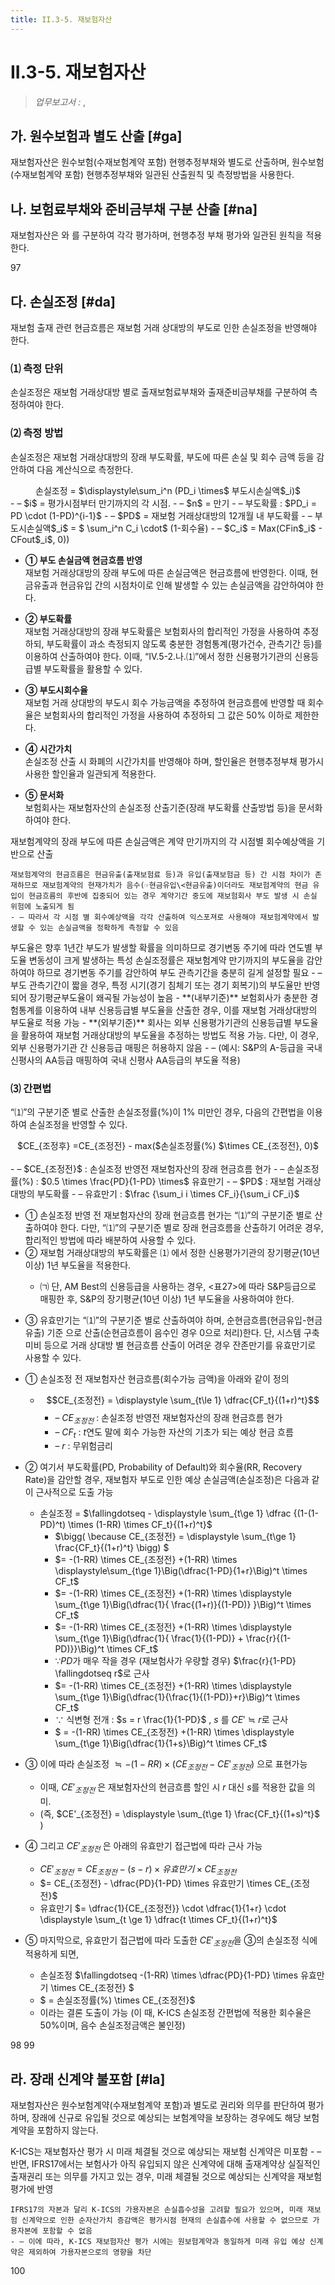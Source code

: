 ```yaml
---
title: II.3-5. 재보험자산
---
```

# II.3-5. 재보험자산

> _업무보고서 :_ <OverlayDemo id ="AI708"/> ,<OverlayDemo id ="AI710"/>


## 가. 원수보험과 별도 산출 [#ga]
재보험자산은 원수보험(수재보험계약 포함) 현행추정부채와 별도로 산출하며, 원수보험 (수재보험계약 포함) 현행추정부채와 일관된 산출원칙 및 측정방법을 사용한다.

## 나. 보험료부채와 준비금부채 구분 산출 [#na]
재보험자산은 <OverlayDemo id="출재보험료부채" />와 <OverlayDemo id="출재준비금부채" />를 구분하여 각각 평가하며, 현행추정 부채 평가와 일관된 원칙을 적용한다.

<Cl>97</Cl>

## 다. 손실조정 [#da]
재보험 출재 관련 현금흐름은 재보험 거래 상대방의 부도로 인한 손실조정을 반영해야 한다.

### ⑴ 측정 단위
손실조정은 재보험 거래상대방 별로 출재보험료부채와 출재준비금부채를 구분하여 측정하여야 한다.

### ⑵ 측정 방법
손실조정은 재보험 거래상대방의 장래 부도확률, 부도에 따른 손실 및 회수 금액 등을 감안하여 다음 계산식으로 측정한다.

 <Math>
  <center>
      손실조정 = $\displaystyle\sum_i^n (PD_i \times$ 부도시손실액$_i)$
  </center>
  <Cmt>
    - – $i$ =  평가시점부터 만기까지의 각 시점.
    - – $n$ =  만기
    - – 부도확률 : $PD_i = PD \cdot (1-PD)^{i-1}$
    - – $PD$ = 재보험 거래상대방의 12개월 내 부도확률
    - – 부도시손실액$_i$ = $ \sum_i^n C_i \cdot$ (1-회수율)
    - – $C_i$ = Max(CFin$_i$ - CFout$_i$, 0))
  </Cmt>
 </Math>


- **① 부도 손실금액 현금흐름 반영**<br/>
재보험 거래상대방의 장래 부도에 따른 손실금액은 현금흐름에 반영한다. 이때, 현금유출과 현금유입 간의 시점차이로 인해 발생할 수 있는 손실금액을 감안하여야 한다.

- **② 부도확률**<br/>
재보험 거래상대방의 장래 부도확률은 보험회사의 합리적인 가정을 사용하여 추정하되, 부도확률이 과소 측정되지 않도록 충분한 경험통계(평가건수, 관측기간 등)를 이용하여 산출하여야 한다. 이때, “IV.5-2.나.⑴”에서 정한 신용평가기관의 신용등급별 부도확률을 활용할 수 있다.


- **③ 부도시회수율**<br/>
재보험 거래 상대방의 부도시 회수 가능금액을 추정하여 현금흐름에 반영할 때 회수율은 보험회사의 합리적인 가정을 사용하여 추정하되 그 값은 50% 이하로 제한한다.

- **④ 시간가치**<br/>
손실조정 산출 시 화폐의 시간가치를 반영해야 하며, 할인율은 현행추정부채 평가시 사용한 할인율과 일관되게 적용한다.

- **⑤ 문서화**<br/>
보험회사는 재보험자산의 손실조정 산출기준(장래 부도확률 산출방법 등)을 문서화하여야 한다.

<Accordion  activeIndex={[]}>
<AccordionTab header="① 현금유출과 유입 간의 시점 차이로 인해 발생할 수 있는 손실금액을 감안해야 하는 이유">
    재보험계약의 장래 부도에 따른 손실금액은 계약 만기까지의 각 시점별 회수예상액을 기반으로 산출

    재보험계약의 현금흐름은 현금유출(출재보험료 등)과 유입(출재보험금 등) 간 시점 차이가 존재하므로 재보험계약의 현재가치가 음수(☞현금유입\<현금유출)이더라도 재보험계약의 현금 유입이 현금흐름의 후반에 집중되어 있는 경우 계약기간 중도에 재보험회사 부도 발생 시 손실 위험에 노출되게 됨
    - – 따라서 각 시점 별 회수예상액을 각각 산출하여 익스포져로 사용해야 재보험계약에서 발생할 수 있는 손실금액을 정확하게 측정할 수 있음
</AccordionTab>
<AccordionTab header="② 충분한 경험통계를 이용하여 부도확률을 산출해야 하는 이유">
    부도율은 향후 1년간 부도가 발생할 확률을 의미하므로 경기변동 주기에 따라 연도별 부도율 변동성이 크게 발생하는 특성
    손실조정률은 재보험계약 만기까지의 부도율을 감안하여야 하므로 경기변동 주기를 감안하여 부도 관측기간을 충분히 길게 설정할 필요
    - – 부도 관측기간이 짧을 경우, 특정 시기(경기 침체기 또는 경기 회복기)의 부도율만 반영 되어 장기평균부도율이 왜곡될 가능성이 높음
</AccordionTab>
<AccordionTab header="② 기본법 상 부도확률 적용기준">
    - **(내부기준)** 보험회사가 충분한 경험통계를 이용하여 내부 신용등급별 부도율을 산출한 경우, 이를 재보험 거래상대방의 부도율로 적용 가능
    - **(외부기준)** 회사는 외부 신용평가기관의 신용등급별 부도율을 활용하여 재보험 거래상대방의 부도율을 추정하는 방법도 적용 가능. 다만, 이 경우, 외부 신용평가기관 간 신용등급 매핑은 허용하지 않음
    - – (예시: S&P의 A-등급을 국내 신평사의 AA등급 매핑하여 국내 신평사 AA등급의 부도율 적용)
</AccordionTab>
</Accordion>


### ⑶ 간편법
 “⑴”의 구분기준 별로 산출한 손실조정률(%)이 1% 미만인 경우, 다음의 간편법을 이용하여 손실조정을 반영할 수 있다.

 <Math>
 <center>
   $CE_{조정후} =CE_{조정전} - max($손실조정률(%) $\times CE_{조정전}, 0)$
 </center>
 <br/>
  <Cmt>
  - – $CE_{조정전}$ : 손실조정 반영전 재보험자산의 장래 현금흐름 현가
  - – 손실조정률(%) : $0.5 \times \frac{PD}{1-PD} \times$ 유효만기
  - – $PD$ : 재보험 거래상대방의 부도확률
  - – 유효만기 : $\frac {\sum_i i \times CF_i}{\sum_i CF_i}$
  </Cmt>
</Math>

- ① 손실조정 반영 전 재보험자산의 장래 현금흐름 현가는 “⑴”의 구분기준 별로 산출하여야 한다. 다만, “⑴”의 구분기준 별로 장래 현금흐름을 산출하기 어려운 경우, 합리적인 방법에 따라 배분하여 사용할 수 있다.
- ② 재보험 거래상대방의 부도확률은 <OverlayDemo id="452_나" />⑴ 에서 정한 신용평가기관의 장기평균(10년 이상) 1년 부도율을 적용한다.
  - ㈀ 단, AM Best의 신용등급을 사용하는 경우, \<표27>에 따라 S&P등급으로 매핑한 후, S&P의 장기평균(10년 이상) 1년 부도율을 사용하여야 한다.

<GCenterImg src ="/kics/table27.png" caption="<표27> 신용평가기관의 K-ICS신용등급 매핑표" />

- ③ 유효만기는 “⑴”의 구분기준 별로 산출하여야 하며, 순현금흐름(현금유입-현금유출) 기준 으로 산출(순현금흐름이 음수인 경우 0으로 처리)한다. 단, 시스템 구축 미비 등으로 거래 상대방 별 현금흐름 산출이 어려운 경우 잔존만기를 유효만기로 사용할 수 있다.




<Accordion  activeIndex={[]}>
<AccordionTab header="손실조정 간편법의 결론도출 근거">

- ① 손실조정 전 재보험자산 현금흐름(회수가능 금액)을 아래와 같이 정의
  - $$CE_{조정전} = \displaystyle \sum_{t\le 1} \dfrac{CF_t}{(1+r)^t}$$
    - – $CE_{조정전}$ : 손실조정 반영전 재보험자산의 장래 현금흐름 현가
    - – $CF_t$ : $t$연도 말에 회수 가능한 자산의 기초가 되는 예상 현금 흐름
    - – $r$ : 무위험금리

- ② 여기서 부도확률(PD, Probability of Default)와 회수율(RR, Recovery Rate)을 감안할 경우, 재보험자 부도로 인한 예상 손실금액(손실조정)은 다음과 같이 근사적으로 도출 가능
  - 손실조정 = $\fallingdotseq - \displaystyle \sum_{t\ge 1} \dfrac {(1-(1-PD)^t) \times (1-RR) \times CF_t}{(1+r)^t}$
    - $\bigg( \because CE_{조정전} = \displaystyle \sum_{t\ge 1} \frac{CF_t}{(1+r)^t} \bigg) $
    - $= -(1-RR) \times CE_{조정전} +(1-RR) \times \displaystyle\sum_{t\ge 1}\Big(\dfrac{1-PD}{1+r}\Big)^t \times CF_t$
    - $= -(1-RR) \times CE_{조정전} +(1-RR) \times \displaystyle \sum_{t\ge 1}\Big(\dfrac{1}{ \frac{(1+r)}{(1-PD)} }\Big)^t \times CF_t$
    - $= -(1-RR) \times CE_{조정전} +(1-RR) \times \displaystyle \sum_{t\ge 1}\Big(\dfrac{1}{ \frac{1}{(1-PD)} + \frac{r}{(1-PD)}}\Big)^t \times CF_t$
    - $\because PD$가 매우 작을 경우 (재보험사가 우량할 경우) $\frac{r}{1-PD} \fallingdotseq r$로 근사
    - $= -(1-RR) \times CE_{조정전} +(1-RR) \times \displaystyle \sum_{t\ge 1}\Big(\dfrac{1}{\frac{1}{(1-PD)}+r}\Big)^t \times CF_t$
    - $\because$ 식변형 전개 : $s = r \frac{1}{1-PD}$  , $s$ 를 $CE' \fallingdotseq r$로 근사
    - $ = -(1-RR) \times CE_{조정전} +(1-RR) \times \displaystyle \sum_{t\ge 1}\Big(\dfrac{1}{1+s}\Big)^t \times CF_t$

- ③ 이에 따라 손실조정 $\fallingdotseq -(1-RR) \times (CE_{조정전} - CE'_{조정전})$ 으로 표현가능 
  - 이때, $CE'_{조정전}$ 은 재보험자산의 현금흐름 할인 시 $r$ 대신 $s$를 적용한 값을 의미. 
  - (즉, $CE'_{조정전} = \displaystyle \sum_{t\ge 1} \frac{CF_t}{(1+s)^t}$ )

- ④ 그리고 $CE'_{조정전}$ 은 아래의 유효만기 접근법에 따라 근사 가능
  -  $CE'_{조정전} = CE_{조정전} - (s-r) \times 유효만기 \times CE_{조정전}$
  -  $= CE_{조정전} - \dfrac{PD}{1-PD} \times 유효만기 \times CE_{조정전}$
  - 유효만기 $= \dfrac{1}{CE_{조정전}} \cdot \dfrac{1}{1+r} \cdot \displaystyle \sum_{t \ge 1} \dfrac{t \times CF_t}{(1+r)^t}$

- ⑤ 마지막으로, 유효만기 접근법에 따라 도출한 $CE'_{조정전}$을 ③의 손실조정 식에 적용하게 되면,
  - 손실조정 $\fallingdotseq -(1-RR) \times \dfrac{PD}{1-PD} \times 유효만기 \times CE_{조정전} $
  - $ = 손실조정률(\%) \times CE_{조정전}$
  - 이라는 결론 도출이 가능 (이 때, K-ICS 손실조정 간편법에 적용한 회수율은 50%이며, 음수 손실조정금액은 불인정)

</AccordionTab>
</Accordion>

<Cl>98</Cl>
<Cl>99</Cl>

## 라. 장래 신계약 불포함 [#la]
재보험자산은 원수보험계약(수재보험계약 포함)과 별도로 권리와 의무를 판단하여 평가하며, 장래에 신규로 유입될 것으로 예상되는 보험계약을 보장하는 경우에도 해당 보험 계약을 포함하지 않는다.

<Accordion multiple activeIndex={[]}>
<AccordionTab header="K-ICS 재보험자산에서 신규유입계약을 포함하지 않는 이유">
    K-ICS는 재보험자산 평가 시 미래 체결될 것으로 예상되는 재보험 신계약은 미포함
    - – 반면, IFRS17에서는 보험사가 아직 유입되지 않은 신계약에 대해 출재계약상 실질적인 출재권리 또는 의무를 가지고 있는 경우, 미래 체결될 것으로 예상되는 신계약을 재보험 평가에 반영

    IFRS17의 자본과 달리 K-ICS의 가용자본은 손실흡수성을 고려할 필요가 있으며, 미래 재보험 신계약으로 인한 순자산가치 증감액은 평가시점 현재의 손실흡수에 사용할 수 없으므로 가용자본에 포함할 수 없음
    - – 이에 따라, K-ICS 재보험자산 평가 시에는 원보험계약과 동일하게 미래 유입 예상 신계약은 제외하여 가용자본으로의 영향을 차단
</AccordionTab>
</Accordion>

<Cl>100</Cl>
